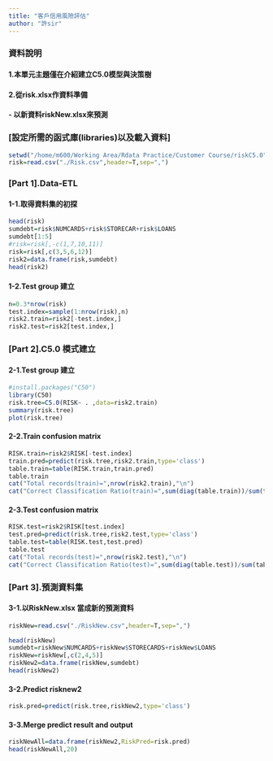 ```yaml
---
title: "客戶信用風險評估"
author: "許sir"
---
```


### **資料說明**
#### 1.本單元主題僅在介紹建立C5.0模型與決策樹

#### 2.從risk.xlsx作資料準備
#### - 以新資料riskNew.xlsx來預測

### **[設定所需的函式庫(libraries)以及載入資料]**
```r

setwd("/home/m600/Working Area/Rdata Practice/Customer Course/riskC5.0")
risk=read.csv("./Risk.csv",header=T,sep=",")

```

### **[Part 1].Data-ETL**

#### **1-1.取得資料集的初探**
```r
head(risk)
sumdebt=risk$NUMCARDS+risk$STORECAR+risk$LOANS
sumdebt[1:5]
#risk=risk[,-c(1,7,10,11)]
risk=risk[,c(3,5,6,12)]
risk2=data.frame(risk,sumdebt)
head(risk2)
```

#### **1-2.Test group 建立**
```r
n=0.3*nrow(risk)
test.index=sample(1:nrow(risk),n)
risk2.train=risk2[-test.index,]
risk2.test=risk2[test.index,]
```

### **[Part 2].C5.0 模式建立**

#### **2-1.Test group 建立**
```r
#install.packages("C50")
library(C50)
risk.tree=C5.0(RISK~ . ,data=risk2.train)
summary(risk.tree)
plot(risk.tree)
```

#### **2-2.Train confusion matrix**
```r
RISK.train=risk2$RISK[-test.index]
train.pred=predict(risk.tree,risk2.train,type='class')
table.train=table(RISK.train,train.pred)
table.train
cat("Total records(train)=",nrow(risk2.train),"\n")
cat("Correct Classification Ratio(train)=",sum(diag(table.train))/sum(table.train)*100,"%\n")
```

#### **2-3.Test confusion matrix**
```r
RISK.test=risk2$RISK[test.index]
test.pred=predict(risk.tree,risk2.test,type='class')
table.test=table(RISK.test,test.pred)
table.test
cat("Total records(test)=",nrow(risk2.test),"\n")
cat("Correct Classification Ratio(test)=",sum(diag(table.test))/sum(table.test)*100,"%\n")
```

### **[Part 3].預測資料集**

#### **3-1.以RiskNew.xlsx 當成新的預測資料**
```r
riskNew=read.csv("./RiskNew.csv",header=T,sep=",")

head(riskNew)
sumdebt=riskNew$NUMCARDS+riskNew$STORECARDS+riskNew$LOANS
riskNew=riskNew[,c(2,4,5)]
riskNew2=data.frame(riskNew,sumdebt)
head(riskNew2)
```

#### **3-2.Predict risknew2**
```r
risk.pred=predict(risk.tree,riskNew2,type='class')
```

#### **3-3.Merge predict result and output**
```r
riskNewAll=data.frame(riskNew2,RiskPred=risk.pred)
head(riskNewAll,20)
```

